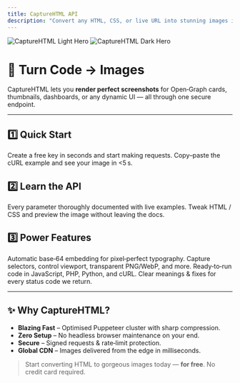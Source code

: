 ```yaml
---
title: CaptureHTML API 
description: "Convert any HTML, CSS, or live URL into stunning images in seconds."
---
```


<!-- hero images -->
<img
    className="block dark:hidden w-full rounded-xl mb-8"
    src="/images/capturehtml-hero-light.png"
    alt="CaptureHTML Light Hero"
/>
<img
    className="hidden dark:block w-full rounded-xl mb-8"
    src="/images/capturehtml-hero-dark.png"
    alt="CaptureHTML Dark Hero"
/>

# 🚀 Turn Code → Images

CaptureHTML lets you **render perfect screenshots** for Open‑Graph cards, thumbnails, dashboards, or any dynamic UI — all through one secure endpoint.

---

## 1️⃣ Quick Start

<CardGroup cols={2}>
    <Card
        title="Get Your API Key"
        icon="key"
        href="/essentials/intro#authentication"
    >
        Create a free key in seconds and start making requests.
    </Card>
    <Card
        title="First Render"
        icon="rocket-launch"
        href="/essentials/getting-started"
    >
        Copy–paste the cURL example and see your image in <5 s.
    </Card>
</CardGroup>

## 2️⃣ Learn the API

<CardGroup cols={2}>
    <Card
        title="Endpoint Reference"
        icon="code"
        href="/api-reference/render-image"
    >
        Every parameter thoroughly documented with live examples.
    </Card>
    <Card
        title="Live Playground"
        icon="flask"
        href="/snippets/playground"
    >
        Tweak HTML / CSS and preview the image without leaving the docs.
    </Card>
</CardGroup>

## 3️⃣ Power Features

<CardGroup cols={2}>
    <Card
        title="Google Fonts & Emoji"
        icon="font"
        href="/api-reference/render-image#fonts"
    >
        Automatic base‑64 embedding for pixel‑perfect typography.
    </Card>
    <Card
        title="Advanced Rendering"
        icon="wand-magic-sparkles"
        href="/api-reference/render-image#advanced"
    >
        Capture selectors, control viewport, transparent PNG/WebP, and more.
    </Card>
    <Card
        title="Examples & SDKs"
        icon="book-open"
        href="/snippets/examples"
    >
        Ready‑to‑run code in JavaScript, PHP, Python, and cURL.
    </Card>
    <Card
        title="Error Glossary"
        icon="triangle-exclamation"
        href="/essentials/errors"
    >
        Clear meanings & fixes for every status code we return.
    </Card>
</CardGroup>

---

## ✨ Why CaptureHTML?

- **Blazing Fast** – Optimised Puppeteer cluster with sharp compression.
- **Zero Setup** – No headless browser maintenance on your end.
- **Secure** – Signed requests & rate‑limit protection.
- **Global CDN** – Images delivered from the edge in milliseconds.

> Start converting HTML to gorgeous images today — **for free**. No credit card required.
